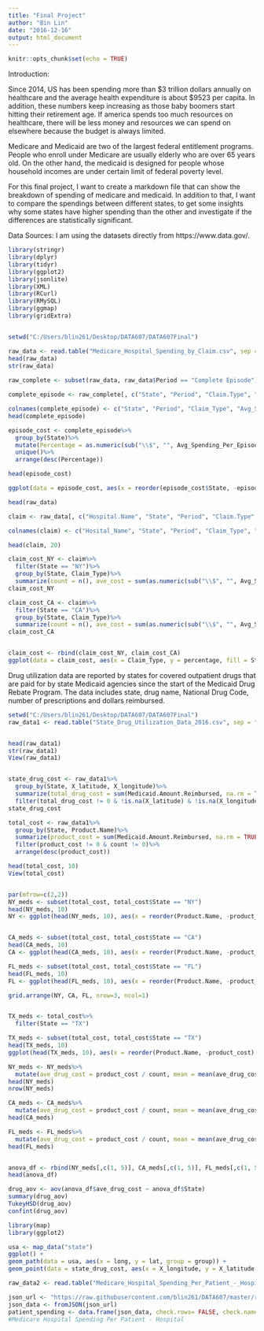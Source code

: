 ---
title: "Final Project"
author: "Bin Lin"
date: "2016-12-16"
output: html_document
---

```{r setup, include=FALSE}
knitr::opts_chunk$set(echo = TRUE)
```

Introduction:

Since 2014, US has been spending more than $3 trillion dollars annually on healthcare and the average health expenditure is about $9523 per capita. In addition, these numbers keep increasing as those baby boomers start hitting their retirement age. If america spends too much resources on healthcare, there will be less money and resources we can spend on elsewhere because the budget is always limited. 

Medicare and Medicaid are two of the largest federal entitlement programs. People who enroll under Medicare are usually elderly who are over 65 years old. On the other hand, the medicaid is designed for people whose household incomes are under certain limit of federal poverty level. 


For this final project, I want to create a markdown file that can show the breakdown of spending of medicare and medicaid. In addition to that, I want to compare the spendings between different states, to get some insights why some states have higher spending than the other and investigate if the differences are statistically significant. 



Data Sources:
I am using the datasets directly from https://www.data.gov/. 

```{r}
library(stringr)
library(dplyr)
library(tidyr)
library(ggplot2)
library(jsonlite)
library(XML)
library(RCurl)
library(RMySQL)
library(ggmap)
library(gridExtra)


setwd("C:/Users/blin261/Desktop/DATA607/DATA607Final")

raw_data <- read.table("Medicare_Hospital_Spending_by_Claim.csv", sep = ",", stringsAsFactors = FALSE, header = TRUE)
head(raw_data)
str(raw_data)
    
raw_complete <- subset(raw_data, raw_data$Period == "Complete Episode")

complete_episode <- raw_complete[, c("State", "Period", "Claim.Type", "Avg.Spending.Per.Episode..State.", "Avg.Spending.Per.Episode..Nation.")]

colnames(complete_episode) <- c("State", "Period", "Claim_Type", "Avg_Spending_Per_Episode_State", "Avg_Spending_Per_Episode_Nation")
head(complete_episode)

episode_cost <- complete_episode%>%
  group_by(State)%>%
  mutate(Percentage = as.numeric(sub("\\$", "", Avg_Spending_Per_Episode_State)) / as.numeric(sub("\\$", "", Avg_Spending_Per_Episode_Nation)), count = n())%>%
  unique()%>%
  arrange(desc(Percentage))

head(episode_cost)

ggplot(data = episode_cost, aes(x = reorder(episode_cost$State, -episode_cost$Percentage), y = episode_cost$Percentage, fill = State)) + geom_bar(stat = "identity") + coord_cartesian(ylim = c(0.9, 1.1))
```



```{r}
head(raw_data)

claim <- raw_data[, c("Hospital.Name", "State", "Period", "Claim.Type", "Avg.Spending.Per.Episode..State.", "Avg.Spending.Per.Episode..Nation.")]

colnames(claim) <- c("Hosital_Name", "State", "Period", "Claim_Type", "Avg_Spending_Per_Episode_State", "Avg_Spending_Per_Episode_Nation")   

head(claim, 20)

claim_cost_NY <- claim%>%
  filter(State == "NY")%>%
  group_by(State, Claim_Type)%>%
  summarize(count = n(), ave_cost = sum(as.numeric(sub("\\$", "", Avg_Spending_Per_Episode_State))) / count, percentage = ave_cost / (sum(as.numeric(sub("\\$", "", Avg_Spending_Per_Episode_Nation)))/ count))
claim_cost_NY

claim_cost_CA <- claim%>%
  filter(State == "CA")%>%
  group_by(State, Claim_Type)%>%
  summarize(count = n(), ave_cost = sum(as.numeric(sub("\\$", "", Avg_Spending_Per_Episode_State))) / count, percentage = ave_cost / (sum(as.numeric(sub("\\$", "", Avg_Spending_Per_Episode_Nation)))/ count))
claim_cost_CA  


claim_cost <- rbind(claim_cost_NY, claim_cost_CA)
ggplot(data = claim_cost, aes(x = Claim_Type, y = percentage, fill = State)) + geom_bar(stat = "identity", position = "dodge")

```


Drug utilization data are reported by states for covered outpatient drugs that are paid for by state Medicaid agencies since the start of the Medicaid Drug Rebate Program. The data includes state, drug name, National Drug Code, number of prescriptions and dollars reimbursed.
```{r}
setwd("C:/Users/blin261/Desktop/DATA607/DATA607Final")
raw_data1 <- read.table("State_Drug_Utilization_Data_2016.csv", sep = ",", stringsAsFactors = FALSE, header = TRUE)


head(raw_data1)
str(raw_data1)
View(raw_data1)


state_drug_cost <- raw_data1%>%
  group_by(State, X_latitude, X_longitude)%>%
  summarize(total_drug_cost = sum(Medicaid.Amount.Reimbursed, na.rm = TRUE))%>%
  filter(total_drug_cost != 0 & !is.na(X_latitude) & !is.na(X_longitude))
state_drug_cost

total_cost <- raw_data1%>%
  group_by(State, Product.Name)%>%
  summarize(product_cost = sum(Medicaid.Amount.Reimbursed, na.rm = TRUE), count = sum(Units.Reimbursed, na.rm = TRUE))%>%
  filter(product_cost != 0 & count != 0)%>% 
  arrange(desc(product_cost))

head(total_cost, 10)
View(total_cost)


par(mfrow=c(2,2))
NY_meds <- subset(total_cost, total_cost$State == "NY")
head(NY_meds, 10)
NY <- ggplot(head(NY_meds, 10), aes(x = reorder(Product.Name, -product_cost), y = product_cost)) + geom_bar(stat = "identity") + ggtitle("NY Highest Cost Medications")+ xlab("Product Name") + ylab("Product Total Cost")


CA_meds <- subset(total_cost, total_cost$State == "CA")
head(CA_meds, 10)
CA <- ggplot(head(CA_meds, 10), aes(x = reorder(Product.Name, -product_cost), y = product_cost)) + geom_bar(stat = "identity") + ggtitle("CA Highest Cost Medications")+ xlab("Product Name") + ylab("Product Total Cost")

FL_meds <- subset(total_cost, total_cost$State == "FL")
head(FL_meds, 10)
FL <- ggplot(head(FL_meds, 10), aes(x = reorder(Product.Name, -product_cost), y = product_cost)) + geom_bar(stat = "identity") + ggtitle("FL Highest Cost Medications")+ xlab("Product Name") + ylab("Product Total Cost")

grid.arrange(NY, CA, FL, nrow=3, ncol=1)


TX_meds <- total_cost%>%
  filter(State == "TX")

TX_meds <- subset(total_cost, total_cost$State == "TX")
head(TX_meds, 10)
ggplot(head(TX_meds, 10), aes(x = reorder(Product.Name, -product_cost), y = product_cost)) + geom_bar(stat = "identity") + ggtitle("TX Highest Cost Medications")+ xlab("Product Name") + ylab("Product Total Cost")

NY_meds <- NY_meds%>%
  mutate(ave_drug_cost = product_cost / count, mean = mean(ave_drug_cost), sd = sd(ave_drug_cost))
head(NY_meds)
nrow(NY_meds)

CA_meds <- CA_meds%>%
  mutate(ave_drug_cost = product_cost / count, mean = mean(ave_drug_cost), sd = sd(ave_drug_cost))
head(CA_meds)

FL_meds <- FL_meds%>%
  mutate(ave_drug_cost = product_cost / count, mean = mean(ave_drug_cost), sd = sd(ave_drug_cost))
head(FL_meds)


anova_df <- rbind(NY_meds[,c(1, 5)], CA_meds[,c(1, 5)], FL_meds[,c(1, 5)])
head(anova_df)

drug_aov <- aov(anova_df$ave_drug_cost ~ anova_df$State)
summary(drug_aov)
TukeyHSD(drug_aov)
confint(drug_aov)
```


```{r}
library(map)
library(ggplot2)

usa <- map_data("state")
ggplot() +
geom_path(data = usa, aes(x = long, y = lat, group = group)) +
geom_point(data = state_drug_cost, aes(x = X_longitude, y = X_latitude, size = total_drug_cost), color = "red")
```



```{r}
raw_data2 <- read.table("Medicare_Hospital_Spending_Per_Patient_-_Hospital.csv", sep = ",", stringsAsFactors = FALSE, header = TRUE)

json_url <- "https://raw.githubusercontent.com/blin261/DATA607/master/rows.json"
json_data <- fromJSON(json_url)
patient_spending <- data.frame(json_data, check.rows= FALSE, check.names = FALSE)
#Medicare Hospital Spending Per Patient - Hospital
```
